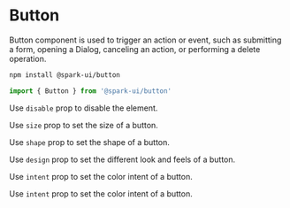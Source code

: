 


<Meta of={ButtonStories} />

# Button

Button component is used to trigger an action or event, such as submitting a form, opening a Dialog, canceling an action, or performing a delete operation.

<StoryHeading label="Install" />

```sh
npm install @spark-ui/button
```

<StoryHeading label="Import" />

```js
import { Button } from '@spark-ui/button'
```

<StoryHeading label="Props" />
<ArgsTable of={Button} />

<StoryHeading label="Default" />

<Canvas>
  <Story of={ButtonStories.Default} />
</Canvas>

<StoryHeading label="Disabled" />

Use `disable` prop to disable the element.

<Canvas>
  <Story of={ButtonStories.Disabled} />
</Canvas>

<StoryHeading label="Sizes" />

Use `size` prop to set the size of a button.

<Canvas>
  <Story of={ButtonStories.Sizes} />
</Canvas>

<StoryHeading label="Shapes" />

Use `shape` prop to set the shape of a button.

<Canvas>
  <Story of={ButtonStories.Shapes} />
</Canvas>

<StoryHeading label="Design" />

Use `design` prop to set the different look and feels of a button.

<Canvas>
  <Story of={ButtonStories.Design} />
</Canvas>

<StoryHeading label="Intent" />

Use `intent` prop to set the color intent of a button.

<Canvas>
  <Story of={ButtonStories.Intent} />
</Canvas>

<StoryHeading label="Link" />

Use `intent` prop to set the color intent of a button.

<Canvas>
  <Story of={ButtonStories.Link} />
</Canvas>
